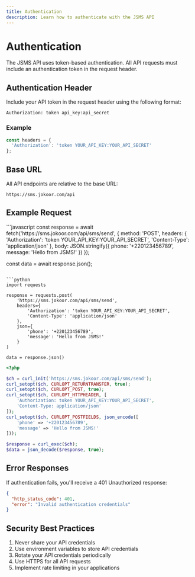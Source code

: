 ```yaml
---
title: Authentication
description: Learn how to authenticate with the JSMS API
---
```


# Authentication

The JSMS API uses token-based authentication. All API requests must include an authentication token in the request header.

## Authentication Header

Include your API token in the request header using the following format:

```http
Authorization: token api_key:api_secret
```

### Example

```javascript
const headers = {
  'Authorization': 'token YOUR_API_KEY:YOUR_API_SECRET'
};
```

## Base URL

All API endpoints are relative to the base URL:

```http
https://sms.jokoor.com/api
```

## Example Request

<CodeGroup title="Authenticated Request">
```javascript
const response = await fetch('https://sms.jokoor.com/api/sms/send', {
  method: 'POST',
  headers: {
    'Authorization': 'token YOUR_API_KEY:YOUR_API_SECRET',
    'Content-Type': 'application/json'
  },
  body: JSON.stringify({
    phone: '+220123456789',
    message: 'Hello from JSMS!'
  })
});

const data = await response.json();
```

```python
import requests

response = requests.post(
    'https://sms.jokoor.com/api/sms/send',
    headers={
        'Authorization': 'token YOUR_API_KEY:YOUR_API_SECRET',
        'Content-Type': 'application/json'
    },
    json={
        'phone': '+220123456789',
        'message': 'Hello from JSMS!'
    }
)

data = response.json()
```

```php
<?php

$ch = curl_init('https://sms.jokoor.com/api/sms/send');
curl_setopt($ch, CURLOPT_RETURNTRANSFER, true);
curl_setopt($ch, CURLOPT_POST, true);
curl_setopt($ch, CURLOPT_HTTPHEADER, [
    'Authorization: token YOUR_API_KEY:YOUR_API_SECRET',
    'Content-Type: application/json'
]);
curl_setopt($ch, CURLOPT_POSTFIELDS, json_encode([
    'phone' => '+220123456789',
    'message' => 'Hello from JSMS!'
]));

$response = curl_exec($ch);
$data = json_decode($response, true);
```
</CodeGroup>

## Error Responses

If authentication fails, you'll receive a 401 Unauthorized response:

```json
{
  "http_status_code": 401,
  "error": "Invalid authentication credentials"
}
```

## Security Best Practices

1. Never share your API credentials
2. Use environment variables to store API credentials
3. Rotate your API credentials periodically
4. Use HTTPS for all API requests
5. Implement rate limiting in your applications 